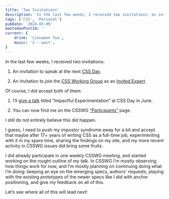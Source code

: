 ```yaml
---
title: 'Two Invitations'
description: 'In the last few weeks, I received two invitations: an invitation to speak at the next CSS Day, and an invitation to join the CSS Working Group as an Invited Expert.'
tags: ['CSS', 'Personal']
pubDate: '2024-03-09'
mastodonPostId: ''
current: {
    drink: 'Cinnamon Tea',
    music: 'S — wait',
}
---
```


In the last few weeks, I received two invitations:

1. An invitation to speak at the next [CSS Day](https://cssday.nl/2024).

2. An invitation to join the [CSS Working Group](https://www.w3.org/Style/CSS/members) as an [Invited Expert](https://www.w3.org/invited-experts/).

Of course, I did accept both of them:

1. I’ll [give a talk](https://cssday.nl/2024/speakers#roma) titled “Impactful Experimentation” at CSS Day in June.

2. You can now find me on the CSSWG [“Participants”](https://www.w3.org/groups/wg/css/participants/#kizu) page.

I still do not entirely believe this did happen.

I guess, I need to push my impostor syndrome away for a bit and accept that maybe after 17+ years of writing CSS as a full-time job, experimenting with it in my spare time, sharing the findings on my site, and my more recent activity in CSSWG issues did bring some fruits.

I did already participate in one weekly CSSWG meeting, and started working on the rought outline of my talk. In CSSWG I’m mostly observing how things work for now, and I’m mostly planning on continuing doing what I’m doing: keeping an eye on the emerging specs, authors' requests, playing with the existing prototypes of the newer specs like I did with anchor positioning, and give my feedback on all of this.

Let’s see where all of this will lead next!
